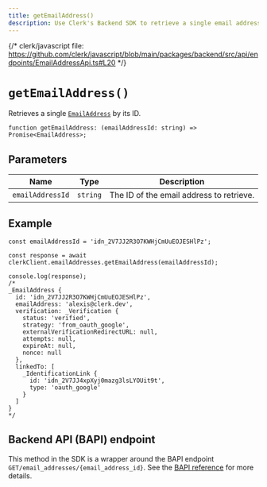 ```yaml
---
title: getEmailAddress()
description: Use Clerk's Backend SDK to retrieve a single email address by its ID.
---
```


{/* clerk/javascript file: https://github.com/clerk/javascript/blob/main/packages/backend/src/api/endpoints/EmailAddressApi.ts#L20 */}

# `getEmailAddress()`

Retrieves a single [`EmailAddress`](/docs/references/javascript/email-address) by its ID.

```tsx
function getEmailAddress: (emailAddressId: string) => Promise<EmailAddress>;
```

## Parameters

| Name | Type | Description |
| --- | --- | --- |
| `emailAddressId` | `string` | The ID of the email address to retrieve. |

## Example

```tsx
const emailAddressId = 'idn_2V7JJ2R3O7KWHjCmUuEOJESHlPz';

const response = await clerkClient.emailAddresses.getEmailAddress(emailAddressId);

console.log(response);
/*
_EmailAddress {
  id: 'idn_2V7JJ2R3O7KWHjCmUuEOJESHlPz',
  emailAddress: 'alexis@clerk.dev',
  verification: _Verification {
    status: 'verified',
    strategy: 'from_oauth_google',
    externalVerificationRedirectURL: null,
    attempts: null,
    expireAt: null,
    nonce: null
  },
  linkedTo: [
    _IdentificationLink {
      id: 'idn_2V7JJ4xpXyj0mazg3lsLYOUit9t',
      type: 'oauth_google'
    }
  ]
}
*/
```

## Backend API (BAPI) endpoint

This method in the SDK is a wrapper around the BAPI endpoint `GET/email_addresses/{email_address_id}`. See the [BAPI reference](https://clerk.com/docs/reference/backend-api/tag/Email-Addresses#operation/GetEmailAddress) for more details.
